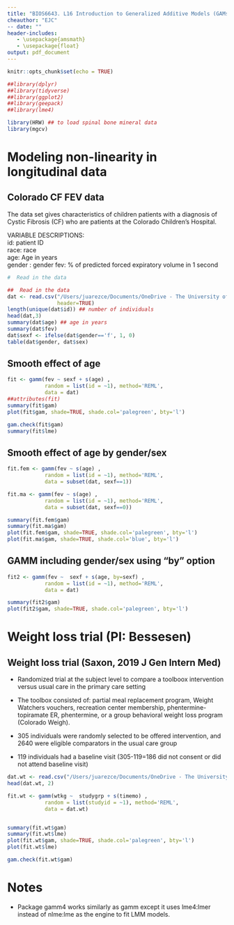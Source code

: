 ```yaml
---
title: "BIOS6643. L16 Introduction to Generalized Additive Models (GAMs)"
cheauthor: "EJC"
-- date: "" 
header-includes:
   - \usepackage{amsmath}
   - \usepackage{float}
output: pdf_document
---
```


\newcommand{\bi}{\begin{itemize}}
\newcommand{\ei}{\end{itemize}}
\newcommand{\itt}{\item}


```r
knitr::opts_chunk$set(echo = TRUE)
```

<!-- -->


```r
##library(dplyr)
##library(tidyverse)
##library(ggplot2)
##library(geepack)
##library(lme4)

library(HRW) ## to load spinal bone mineral data
library(mgcv)


```

# Modeling non-linearity in longitudinal data

## Colorado CF FEV data
The data set gives characteristics of children patients with a diagnosis of Cystic Fibrosis (CF) who are patients at the Colorado Children’s Hospital. 

VARIABLE DESCRIPTIONS:  
id: patient ID	
race: race	
age: Age in years	
gender	: gender
fev: \% of predicted forced expiratory volume in 1 second


```r
#  Read in the data 

##  Read in the data 
dat <- read.csv("/Users/juarezce/Documents/OneDrive - The University of Colorado Denver/BIOS6643/BIOS6643_Notes/data/fev.csv",
                header=TRUE)
length(unique(dat$id)) ## number of individuals
head(dat,3)
summary(dat$age) ## age in years
summary(dat$fev)
dat$sexf <- ifelse(dat$gender=='f', 1, 0)
table(dat$gender, dat$sex)
```

## Smooth effect of age
```r

fit <- gamm(fev ~ sexf + s(age) ,
            random = list(id = ~1), method='REML',
            data = dat)
##attributes(fit)
summary(fit$gam)
plot(fit$gam, shade=TRUE, shade.col='palegreen', bty='l')

gam.check(fit$gam)
summary(fit$lme)


```

## Smooth effect of age by gender/sex
```r
fit.fem <- gamm(fev ~ s(age) ,
            random = list(id = ~1), method='REML',
            data = subset(dat, sexf==1))

fit.ma <- gamm(fev ~ s(age) ,
            random = list(id = ~1), method='REML',
            data = subset(dat, sexf==0))

summary(fit.fem$gam)
summary(fit.ma$gam)
plot(fit.fem$gam, shade=TRUE, shade.col='palegreen', bty='l')
plot(fit.ma$gam, shade=TRUE, shade.col='blue', bty='l')

```


## GAMM including gender/sex using "by" option
```r
fit2 <- gamm(fev ~  sexf + s(age, by=sexf) ,
            random = list(id = ~1), method='REML',
            data = dat)

summary(fit2$gam)
plot(fit2$gam, shade=TRUE, shade.col='palegreen', bty='l')

```

# Weight loss trial (PI: Bessesen) 
## Weight loss trial (Saxon, 2019 J Gen Intern Med) 
- Randomized trial at the subject level to compare a toolboox intervention versus usual care in the primary care setting

- The toolbox consisted of: partial meal replacement program, Weight Watchers vouchers, recreation center membership, phentermine-topiramate ER, phentermine, or a group behavioral weight loss program (Colorado Weigh). 

- 305 individuals were randomly selected to be offered intervention, and 2640 were eligible comparators in the usual care group

- 119 individuals had a baseline visit (305-119=186 did not consent or did not attend baseline visit)

```r

dat.wt <- read.csv("/Users/juarezce/Documents/OneDrive - The University of Colorado Denver/BIOS6643/BIOS6643_Notes/data/weight.csv", header=TRUE)
head(dat.wt, 2)

```

```r

fit.wt <- gamm(wtkg ~  studygrp + s(timemo) ,
            random = list(studyid = ~1), method='REML',
            data = dat.wt)


summary(fit.wt$gam)
summary(fit.wt$lme)
plot(fit.wt$gam, shade=TRUE, shade.col='palegreen', bty='l')
plot(fit.wt$lme)

gam.check(fit.wt$gam)

```




# Notes

- Package gamm4 works similarly as gamm except it uses lme4:lmer instead of nlme:lme as the engine to fit LMM models. 

